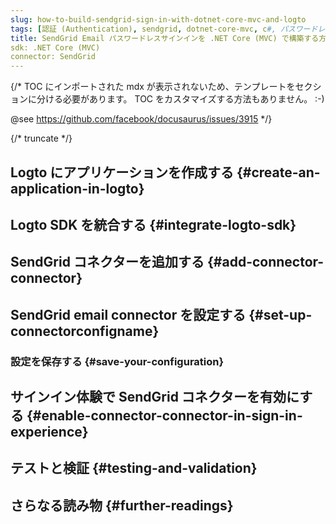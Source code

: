 ```yaml
---
slug: how-to-build-sendgrid-sign-in-with-dotnet-core-mvc-and-logto
tags: [認証 (Authentication), sendgrid, dotnet-core-mvc, c#, パスワードレスサインイン, サインイン, ログイン]
title: SendGrid Email パスワードレスサインインを .NET Core (MVC) で構築する方法
sdk: .NET Core (MVC)
connector: SendGrid
---
```


{/*
  TOC にインポートされた mdx が表示されないため、テンプレートをセクションに分ける必要があります。
  TOC をカスタマイズする方法もありません。 :-)

  @see https://github.com/facebook/docusaurus/issues/3915
*/}



{/* truncate */}

<Intro connector={connector} sdk=".NET Core (MVC)" link="https://dotnet.microsoft.com/apps/aspnet/mvc" />

## Logto にアプリケーションを作成する \{#create-an-application-in-logto}

<CreateApplication type="従来の Web" framework=".NET Core (MVC)" />

## Logto SDK を統合する \{#integrate-logto-sdk}

<IntegrateSdk />

## SendGrid コネクターを追加する \{#add-connector-connector}

<AddPasswordlessConnector
  connector={connector}
  connectorType="Email"
  passwordlessSignUpIdentifier="Email address"
/>

## SendGrid email connector を設定する \{#set-up-connectorconfigname}

<ConnectorGuide />

### 設定を保存する \{#save-your-configuration}

<SaveYourConfiguration connector={connector} />

## サインイン体験で SendGrid コネクターを有効にする \{#enable-connector-connector-in-sign-in-experience}

<EnablePasswordlessConnector
  connectorType="Email"
  passwordlessSignUpIdentifier="Email address"
/>

## テストと検証 \{#testing-and-validation}

<TestingAndValidation connector={connector} sdk=".NET Core (MVC)" />

## さらなる読み物 \{#further-readings}

<FurtherReadings />